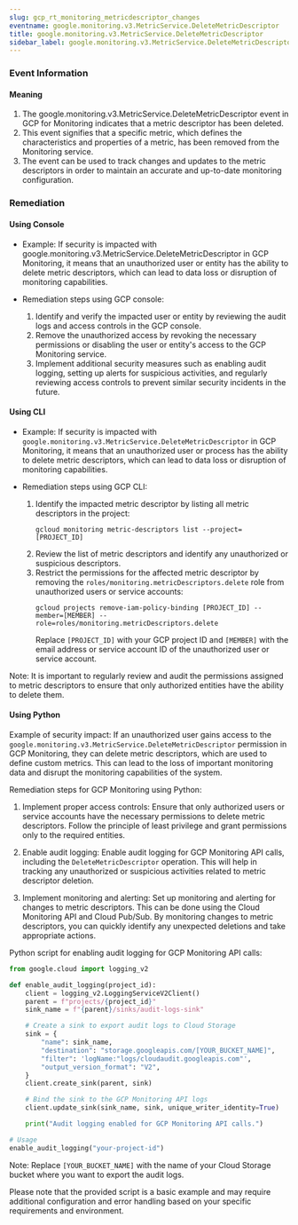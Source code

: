 ```yaml
--- 
slug: gcp_rt_monitoring_metricdescriptor_changes
eventname: google.monitoring.v3.MetricService.DeleteMetricDescriptor
title: google.monitoring.v3.MetricService.DeleteMetricDescriptor
sidebar_label: google.monitoring.v3.MetricService.DeleteMetricDescriptor
---
```

                       
### Event Information

#### Meaning

1. The google.monitoring.v3.MetricService.DeleteMetricDescriptor event in GCP for Monitoring indicates that a metric descriptor has been deleted.
2. This event signifies that a specific metric, which defines the characteristics and properties of a metric, has been removed from the Monitoring service.
3. The event can be used to track changes and updates to the metric descriptors in order to maintain an accurate and up-to-date monitoring configuration.

### Remediation

#### Using Console

- Example: If security is impacted with google.monitoring.v3.MetricService.DeleteMetricDescriptor in GCP Monitoring, it means that an unauthorized user or entity has the ability to delete metric descriptors, which can lead to data loss or disruption of monitoring capabilities.

- Remediation steps using GCP console:
  1. Identify and verify the impacted user or entity by reviewing the audit logs and access controls in the GCP console.
  2. Remove the unauthorized access by revoking the necessary permissions or disabling the user or entity's access to the GCP Monitoring service.
  3. Implement additional security measures such as enabling audit logging, setting up alerts for suspicious activities, and regularly reviewing access controls to prevent similar security incidents in the future.

#### Using CLI

- Example: If security is impacted with `google.monitoring.v3.MetricService.DeleteMetricDescriptor` in GCP Monitoring, it means that an unauthorized user or process has the ability to delete metric descriptors, which can lead to data loss or disruption of monitoring capabilities.

- Remediation steps using GCP CLI:
  1. Identify the impacted metric descriptor by listing all metric descriptors in the project:
     ```
     gcloud monitoring metric-descriptors list --project=[PROJECT_ID]
     ```
  2. Review the list of metric descriptors and identify any unauthorized or suspicious descriptors.
  3. Restrict the permissions for the affected metric descriptor by removing the `roles/monitoring.metricDescriptors.delete` role from unauthorized users or service accounts:
     ```
     gcloud projects remove-iam-policy-binding [PROJECT_ID] --member=[MEMBER] --role=roles/monitoring.metricDescriptors.delete
     ```
     Replace `[PROJECT_ID]` with your GCP project ID and `[MEMBER]` with the email address or service account ID of the unauthorized user or service account.

Note: It is important to regularly review and audit the permissions assigned to metric descriptors to ensure that only authorized entities have the ability to delete them.

#### Using Python

Example of security impact: If an unauthorized user gains access to the `google.monitoring.v3.MetricService.DeleteMetricDescriptor` permission in GCP Monitoring, they can delete metric descriptors, which are used to define custom metrics. This can lead to the loss of important monitoring data and disrupt the monitoring capabilities of the system.

Remediation steps for GCP Monitoring using Python:

1. Implement proper access controls: Ensure that only authorized users or service accounts have the necessary permissions to delete metric descriptors. Follow the principle of least privilege and grant permissions only to the required entities.

2. Enable audit logging: Enable audit logging for GCP Monitoring API calls, including the `DeleteMetricDescriptor` operation. This will help in tracking any unauthorized or suspicious activities related to metric descriptor deletion.

3. Implement monitoring and alerting: Set up monitoring and alerting for changes to metric descriptors. This can be done using the Cloud Monitoring API and Cloud Pub/Sub. By monitoring changes to metric descriptors, you can quickly identify any unexpected deletions and take appropriate actions.

Python script for enabling audit logging for GCP Monitoring API calls:

```python
from google.cloud import logging_v2

def enable_audit_logging(project_id):
    client = logging_v2.LoggingServiceV2Client()
    parent = f"projects/{project_id}"
    sink_name = f"{parent}/sinks/audit-logs-sink"

    # Create a sink to export audit logs to Cloud Storage
    sink = {
        "name": sink_name,
        "destination": "storage.googleapis.com/[YOUR_BUCKET_NAME]",
        "filter": 'logName:"logs/cloudaudit.googleapis.com"',
        "output_version_format": "V2",
    }
    client.create_sink(parent, sink)

    # Bind the sink to the GCP Monitoring API logs
    client.update_sink(sink_name, sink, unique_writer_identity=True)

    print("Audit logging enabled for GCP Monitoring API calls.")

# Usage
enable_audit_logging("your-project-id")
```

Note: Replace `[YOUR_BUCKET_NAME]` with the name of your Cloud Storage bucket where you want to export the audit logs.

Please note that the provided script is a basic example and may require additional configuration and error handling based on your specific requirements and environment.


 